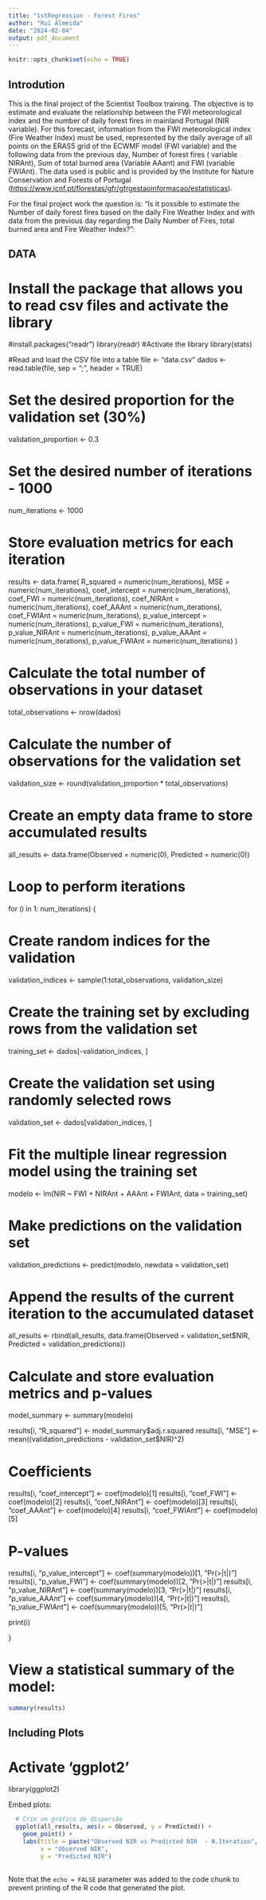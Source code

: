 ```yaml
---
title: "1stRegression - Forest Fires"
author: "Rui Almeida"
date: "2024-02-04"
output: pdf_document
---
```


```r
knitr::opts_chunk$set(echo = TRUE)
```

## Introdution

This is the final project of the Scientist Toolbox training. The objective is to estimate and evaluate the relationship between the FWI meteorological index and the number of daily forest fires in mainland Portugal (NIR variable). For this forecast, information from the FWI meteorological index (Fire Weather Index) must be used, represented by the daily average of all points on the ERAS5 grid of the ECWMF model (FWI variable) and the following data from the previous day, Number of forest fires ( variable NIRAnt), Sum of total burned area (Variable AAant) and FWI (variable FWIAnt). The data used is public and is provided by the Institute for Nature Conservation and Forests of Portugal (<https://www.icnf.pt/florestas/gfr/gfrgestaoinformacao/estatisticas>).

For the final project work the question is: "Is it possible to estimate the Number of daily forest fires based on the daily Fire Weather Index and with data from the previous day regarding the Daily Number of Fires, total burned area and Fire Weather Index?":

## DATA

# Install the package that allows you to read csv files and activate the library

#install.packages("readr") 
library(readr) 
#Activate the library 
library(stats)

#Read and load the CSV file into a table 
file <- "data.csv" 
dados <-read.table(file, sep = ";", header = TRUE)

# Set the desired proportion for the validation set (30%)

validation_proportion <- 0.3

# Set the desired number of iterations - 1000

num_iterations <- 1000

# Store evaluation metrics for each iteration

results <- data.frame( R_squared = numeric(num_iterations), MSE = numeric(num_iterations), coef_intercept = numeric(num_iterations), coef_FWI = numeric(num_iterations), coef_NIRAnt = numeric(num_iterations), coef_AAAnt = numeric(num_iterations), coef_FWIAnt = numeric(num_iterations), p_value_intercept = numeric(num_iterations), p_value_FWI = numeric(num_iterations), p_value_NIRAnt = numeric(num_iterations), p_value_AAAnt = numeric(num_iterations), p_value_FWIAnt = numeric(num_iterations) )

# Calculate the total number of observations in your dataset

total_observations <- nrow(dados)

# Calculate the number of observations for the validation set

validation_size <- round(validation_proportion * total_observations)

# Create an empty data frame to store accumulated results

all_results <- data.frame(Observed = numeric(0), Predicted = numeric(0))

# Loop to perform iterations

for (i in 1: num_iterations) { 

# Create random indices for the validation

validation_indices <- sample(1:total_observations, validation_size)

# Create the training set by excluding rows from the validation set

training_set <- dados[-validation_indices, ]

# Create the validation set using randomly selected rows

validation_set <- dados[validation_indices, ]

# Fit the multiple linear regression model using the training set

modelo <- lm(NIR ~ FWI + NIRAnt + AAAnt + FWIAnt, data = training_set)

# Make predictions on the validation set

validation_predictions <- predict(modelo, newdata = validation_set)

# Append the results of the current iteration to the accumulated dataset

all_results <- rbind(all_results, data.frame(Observed = validation_set$NIR, Predicted = validation_predictions))

# Calculate and store evaluation metrics and p-values

model_summary <- summary(modelo)

results[i, "R_squared"] <- model_summary$adj.r.squared results[i, "MSE"] <- mean((validation_predictions - validation_set$NIR)^2)

# Coefficients

results[i, "coef_intercept"] <- coef(modelo)[1] results[i, "coef_FWI"] <- coef(modelo)[2] results[i, "coef_NIRAnt"] <- coef(modelo)[3] results[i, "coef_AAAnt"] <- coef(modelo)[4] results[i, "coef_FWIAnt"] <- coef(modelo)[5]

# P-values

results[i, "p_value_intercept"] <- coef(summary(modelo))[1, "Pr(>|t|)"] 
results[i, "p_value_FWI"] <- coef(summary(modelo))[2, "Pr(>|t|)"] 
results[i, "p_value_NIRAnt"] <- coef(summary(modelo))[3, "Pr(>|t|)"] 
results[i, "p_value_AAAnt"] <- coef(summary(modelo))[4, "Pr(>|t|)"] 
results[i, "p_value_FWIAnt"] <- coef(summary(modelo))[5, "Pr(>|t|)"]

print(i)

}

# View a statistical summary of the model:

```r
summary(results)
```

## Including Plots

# Activate 'ggplot2'

library(ggplot2)

Embed plots:

```r

  # Crie um gráfico de dispersão
  ggplot(all_results, aes(x = Observed, y = Predicted)) +
    geom_point() +
    labs(title = paste("Observed NIR vs Predicted NIR  - N.Iteration", i),
         x = "Observed NIR",
         y = "Predicted NIR")  
  
```

Note that the `echo = FALSE` parameter was added to the code chunk to prevent printing of the R code that generated the plot.
